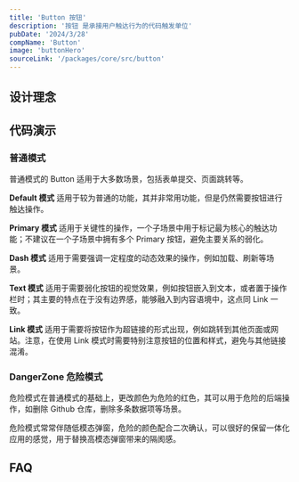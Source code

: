 ```yaml
---
title: 'Button 按钮'
description: '按钮 是承接用户触达行为的代码触发单位'
pubDate: '2024/3/28'
compName: 'Button'
image: 'buttonHero'
sourceLink: '/packages/core/src/button'
---
```



## 设计理念

## 代码演示


### 普通模式

普通模式的 Button 适用于大多数场景，包括表单提交、页面跳转等。

**Default 模式** 适用于较为普通的功能，其并非常用功能，但是仍然需要按钮进行触达操作。

**Primary 模式** 适用于关键性的操作，一个子场景中用于标记最为核心的触达功能；不建议在一个子场景中拥有多个 Primary 按钮，避免主要关系的弱化。

**Dash 模式** 适用于需要强调一定程度的动态效果的操作，例如加载、刷新等场景。

**Text 模式** 适用于需要弱化按钮的视觉效果，例如按钮嵌入到文本，或者置于操作栏时；其主要的特点在于没有边界感，能够融入到内容语境中，这点同 Link 一致。

**Link 模式** 适用于需要将按钮作为超链接的形式出现，例如跳转到其他页面或网站。注意，在使用 Link 模式时需要特别注意按钮的位置和样式，避免与其他链接混淆。

<CodeExample>
    <ButtonExample></ButtonExample>
</CodeExample>

### DangerZone 危险模式

危险模式在普通模式的基础上，更改颜色为危险的红色，其可以用于危险的后端操作，如删除 Github 仓库，删除多条数据项等场景。

危险模式常常伴随低模态弹窗，危险的颜色配合二次确认，可以很好的保留一体化应用的感觉，用于替换高模态弹窗带来的隔阂感。


<CodeExample>
    <ButtonDangerExample />
</CodeExample>

<APIOfComponent doc={Button}></APIOfComponent>

## FAQ
